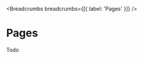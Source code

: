 
<MetaTags
  title="Tuono - Routing"
  canonical="https://tuono.dev/documentation/routing/pages"
/>


<Breadcrumbs breadcrumbs={[{ label: 'Pages' }]} />

# Pages

Todo

